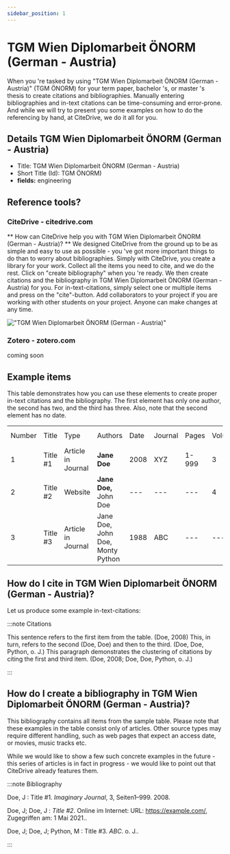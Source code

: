 ```yaml
---
sidebar_position: 1
---
```


# TGM Wien Diplomarbeit ÖNORM (German - Austria)

When you 're tasked by using "TGM Wien Diplomarbeit ÖNORM (German - Austria)" (TGM ÖNORM) for your term paper, bachelor 's, or master 's thesis to create citations and bibliographies.
Manually entering bibliographies and in-text citations can be time-consuming and error-prone. And while we will try to present you some examples on how to do the referencing by hand, at CiteDrive, we do it all for you.

## Details  TGM Wien Diplomarbeit ÖNORM (German - Austria)
* Title: TGM Wien Diplomarbeit ÖNORM (German - Austria)
* Short Title (Id): TGM ÖNORM)
* **fields:** engineering

## Reference tools?
### CiteDrive - citedrive.com
** How can CiteDrive help you with TGM Wien Diplomarbeit ÖNORM (German - Austria)? **
We designed CiteDrive from the ground up to be as simple and easy to use as possible - you 've got more important things to do than to worry about bibliographies. Simply with CiteDrive, you create a library for your work. Collect all the items you need to cite, and we do the rest. Click on "create bibliography" when you 're ready. We then create citations and the bibliography in TGM Wien Diplomarbeit ÖNORM (German - Austria) for you. For in-text-citations, simply select one or multiple items and press on the "cite"-button. Add collaborators to your project if you are working with other students on your project. Anyone can make changes at any time.


!["TGM Wien Diplomarbeit ÖNORM (German - Austria)"](images/tgm-wien-diplomarbeit-onorm-german--austria.svg "Choose TGM Wien Diplomarbeit ÖNORM (German - Austria) in the CiteDrive App")

### Zotero - zotero.com

coming soon

## Example items

This table demonstrates how you can use these elements to create proper in-text citations and the bibliography. The first element has only one author, the second has two, and the third has three. Also, note that the second element has no date.


<table>
  <tr>
   <td>Number
   </td>
   <td>Title
   </td>
   <td>Type
   </td>
   <td>Authors
   </td>
   <td>Date
   </td>
   <td>Journal
   </td>
   <td>Pages
   </td>
   <td>Volume
   </td>
   <td>Issue
   </td>
   <td>Access Date
   </td>
  </tr>
  <tr>
   <td>1
   </td>
   <td>Title #1
   </td>
   <td>Article in Journal
   </td>
   <td><strong>Jane Doe</strong>
   </td>
   <td>2008
   </td>
   <td>XYZ
   </td>
   <td>1-999
   </td>
   <td>3
   </td>
   <td>2
   </td>
   <td>--
   </td>
  </tr>
  <tr>
   <td>
2
   </td>
   <td>Title #2
   </td>
   <td>Website
   </td>
   <td><strong>Jane Doe, </strong>John Doe
   </td>
   <td>---
   </td>
   <td>---
   </td>
   <td>---
   </td>
   <td>4
   </td>
   <td>---
   </td>
   <td>2020-05-01
   </td>
  </tr>
  <tr>
   <td>3
   </td>
   <td>Title #3
   </td>
   <td>Article in Journal
   </td>
   <td>Jane Doe, John Doe, Monty Python
   </td>
   <td>1988
   </td>
   <td>ABC
   </td>
   <td>---
   </td>
   <td>---
   </td>
   <td>16
   </td>
   <td>---
   </td>
  </tr>
</table>



## How do I cite in  TGM Wien Diplomarbeit ÖNORM (German - Austria)?

Let us produce some example in-text-citations:

:::note Citations


This sentence refers to the first item from the table. (Doe, 2008) This, in turn, refers to the second (Doe, Doe)
and then to the third.  (Doe, Doe, Python, o. J.)
This paragraph demonstrates the clustering of citations by citing the first and third item. (Doe, 2008; Doe, Doe, Python, o. J.)

:::

## How do I create a bibliography in TGM Wien Diplomarbeit ÖNORM (German - Austria)?

This bibliography contains all items from the sample table. Please note that these examples in the table consist only of articles. Other source types may require different handling, such as web pages that expect an access date, or movies, music tracks etc.

While we would like to show a few such concrete examples in the future - this series of articles is in fact in progress - we would like to point out that CiteDrive already features them.

:::note Bibliography

Doe, J : Title #1.  <i>Imaginary Journal</i>,  3, Seiten1–999. 2008.

Doe, J; Doe, J : <i>Title #2</i>. Online im Internet: URL: https://example.com/,  Zugegriffen am: 1 Mai 2021..

Doe, J; Doe, J; Python, M : Title #3.  <i>ABC</i>. o. J..



:::


        
